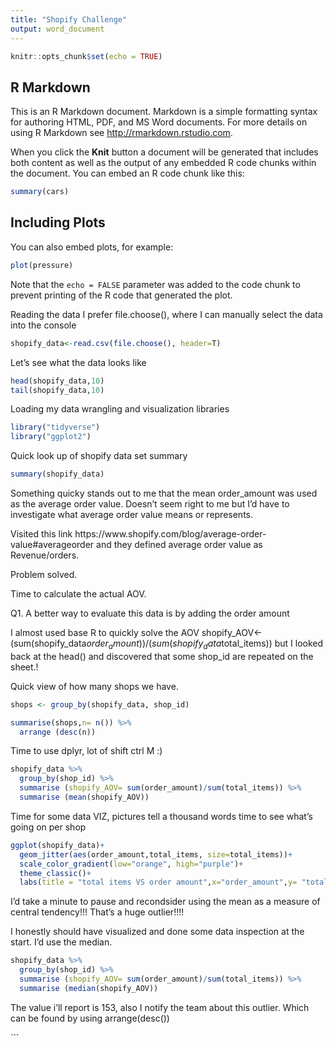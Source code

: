 ---
title: "Shopify Challenge"
output: word_document
---

```{r setup, include=FALSE}
knitr::opts_chunk$set(echo = TRUE)
```

## R Markdown

This is an R Markdown document. Markdown is a simple formatting syntax for authoring HTML, PDF, and MS Word documents. For more details on using R Markdown see <http://rmarkdown.rstudio.com>.

When you click the **Knit** button a document will be generated that includes both content as well as the output of any embedded R code chunks within the document. You can embed an R code chunk like this:

```{r cars}
summary(cars)
```

## Including Plots

You can also embed plots, for example:

```{r pressure, echo=FALSE}
plot(pressure)
```

Note that the `echo = FALSE` parameter was added to the code chunk to prevent printing of the R code that generated the plot.

Reading the data I prefer file.choose(), where I can manually select the data into the console
```{r}
shopify_data<-read.csv(file.choose(), header=T)
```

Let's see what the data looks like

```{r}
head(shopify_data,10)
tail(shopify_data,10)
```

Loading my data wrangling and visualization libraries
```{r}
library("tidyverse")
library("ggplot2")
```
Quick look up of shopify data set summary

```{r}
summary(shopify_data)
```
Something quicky stands out to me that the mean order_amount was used as the average order value. Doesn't seem right to me but I'd have to investigate what average order value means or represents.

Visited this link https://www.shopify.com/blog/average-order-value#averageorder and they defined average order value as Revenue/orders. 

Problem solved. 

Time to calculate the actual AOV. 

Q1. A better way to evaluate this data is by adding the order amount

I almost used base R to quickly solve the AOV shopify_AOV<- (sum(shopify_data$order_amount))/(sum(shopify_data$total_items)) but I looked back at the head() and discovered that some shop_id are repeated on the sheet.!

Quick view of how many shops we have.

```{r}
shops <- group_by(shopify_data, shop_id)

summarise(shops,n= n()) %>% 
  arrange (desc(n))
```


Time to use dplyr, lot of shift ctrl M :)
```{r}
shopify_data %>% 
  group_by(shop_id) %>% 
  summarise (shopify_AOV= sum(order_amount)/sum(total_items)) %>% 
  summarise (mean(shopify_AOV))


```
Time for some data VIZ, pictures tell a thousand words time to see what's going on per shop

```{r}
ggplot(shopify_data)+
  geom_jitter(aes(order_amount,total_items, size=total_items))+
  scale_color_gradient(low="orange", high="purple")+
  theme_classic()+
  labs(title = "total items VS order amount",x="order_amount",y= "total_items") 
```


I'd take a minute to pause and recondsider using the mean as a measure of central tendency!!! That's a huge outlier!!!!

I honestly should have visualized and done some data inspection at the start. I'd use the median.


```{r}
shopify_data %>% 
  group_by(shop_id) %>% 
  summarise (shopify_AOV= sum(order_amount)/sum(total_items)) %>% 
  summarise (median(shopify_AOV))
```

The value i'll report is 153, also I notify the team about this outlier. Which can be found by using arrange(desc())


```

